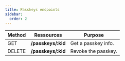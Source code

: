 ```yaml
---
title: Passkeys endpoints
sidebar:
  order: 2
---
```


| Method | Ressources          | Purpose             |
| ------ | ------------------- | ------------------- |
| GET    | **/passkeys/\:kid** | Get a passkey info. |
| DELETE | **/passkeys/\:kid** | Revoke the passkey. |
